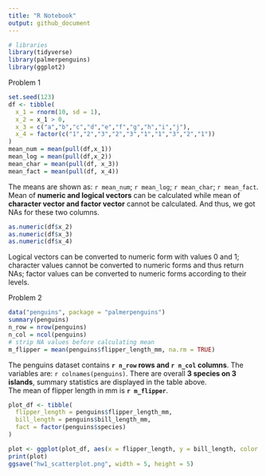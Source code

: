 ```yaml
---
title: "R Notebook"
output: github_document
---
```


```r
# libraries
library(tidyverse)
library(palmerpenguins)
library(ggplot2)
```

Problem 1
```r
set.seed(123)
df <- tibble(
  x_1 = rnorm(10, sd = 1),
  x_2 = x_1 > 0,
  x_3 = c("a","b","c","d","e","f","g","h","i","j"),
  x_4 = factor(c("1","2","3","2","3","1","1","3","2","1"))
)
mean_num = mean(pull(df,x_1))
mean_log = mean(pull(df,x_2))
mean_char = mean(pull(df, x_3))
mean_fact = mean(pull(df, x_4))
```
The means are shown as: `r mean_num`; `r mean_log`; `r mean_char`; `r mean_fact`. \
Mean of **numeric and logical vectors** can be calculated while mean of **character vector and factor vector** cannot be calculated. And thus, we got NAs for these two columns.
```r
as.numeric(df$x_2)
as.numeric(df$x_3)
as.numeric(df$x_4)
```
Logical vectors can be converted to numeric form with values 0 and 1; character values cannot be converted to numeric forms and thus return NAs; factor values can be converted to numeric forms according to their levels. \

Problem 2
```r
data("penguins", package = "palmerpenguins")
summary(penguins)
n_row = nrow(penguins)
n_col = ncol(penguins)
# strip NA values before calculating mean
m_flipper = mean(penguins$flipper_length_mm, na.rm = TRUE)
```
The penguins dataset contains **`r n_row` rows and `r n_col` columns**. The variables are: `r colnames(penguins)`. There are overall **3 species on 3 islands**, summary statistics are displayed in the table above.\
The mean of flipper length in mm is **`r m_flipper`**.

```r
plot_df <- tibble(
  flipper_length = penguins$flipper_length_mm,
  bill_length = penguins$bill_length_mm,
  fact = factor(penguins$species)
)
```
```r
plot <- ggplot(plot_df, aes(x = flipper_length, y = bill_length, color = fact)) + geom_point() + labs(title = "flipper length vs bill length") + theme(plot.title = element_text(face = "bold", hjust = 0.5))
print(plot)
ggsave("hw1_scatterplot.png", width = 5, height = 5)
```


